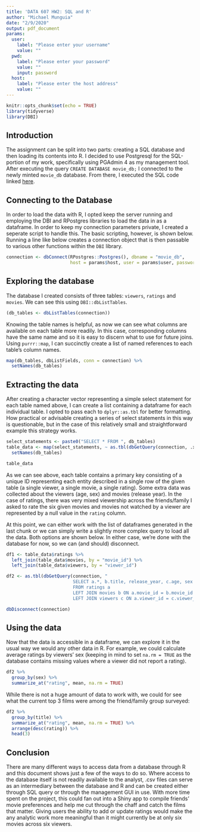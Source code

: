 ---
title: 'DATA 607 HW2: SQL and R'
author: "Michael Munguia"
date: "2/9/2020"
output: pdf_document
params:
  user:
    label: "Please enter your username"
    value: ""
  pwd:
    label: "Please enter your password"
    value: ""
    input: password
  host:
    label: "Please enter the host address"
    value: ""
---

```{r setup, include=FALSE}
knitr::opts_chunk$set(echo = TRUE)
library(tidyverse)
library(DBI)
```

## Introduction

The assignment can be split into two parts: creating a SQL database and then loading its contents into R. I decided to use Postgresql for the SQL-portion of my work, specifically using PGAdmin 4 as my management tool. After executing the query `CREATE DATABASE movie_db;` I connected to the newly minted `movie_db` database. From there, I executed the SQL code linked [here](https://raw.githubusercontent.com/mijomu/DATA-607/master/HW2/movie_db.sql).

## Connecting to the Database
In order to load the data with R, I opted keep the server running and employing the DBI and RPostgres libraries to load the data in as a dataframe. In order to keep my connection parameters private, I created a seperate script to handle this. The basic scripting, however, is shown below. Running a line like below creates a connection object that is then passable to various other functions within the `DBI` library.
```{r}
connection <- dbConnect(RPostgres::Postgres(), dbname = "movie_db",
                        host = params$host, user = params$user, password = params$pwd)
```

## Exploring the database
The database I created consists of three tables: `viewers`, `ratings` and `movies`. We can see this using `DBI::dbListTables`.
``` {r}
(db_tables <- dbListTables(connection))
```

Knowing the table names is helpful, as now we can see what columns are available on each table more readily. In this case, corresponding columns have the same name and so it is easy to discern what to use for future joins. Using `purrr::map`, I can succinctly create a list of named references to each table's column names.
```{r}
map(db_tables, dbListFields, conn = connection) %>%
  setNames(db_tables)
```

## Extracting the data
After creating a character vector representing a simple select statement for each table named above, I can create a list containing a dataframe for each individual table. I opted to pass each to `dplyr::as.tbl` for better formatting. How practical or advisable creating a series of select statements in this way is questionable, but in the case of this relatively small and straightforward example this strategy works.
```{r}
select_statements <- paste0("SELECT * FROM ", db_tables)
table_data <- map(select_statements, ~ as.tbl(dbGetQuery(connection, .x))) %>%
  setNames(db_tables)

table_data
```

As we can see above, each table contains a primary key consisting of a unique ID representing each entity described in a single row of the given table (a single viewer, a single movie, a single rating). Some extra data was collected about the viewers (age, sex) and movies (release year). In the case of ratings, there was very mixed viewership across the friends/family I asked to rate the six given movies and movies not watched by a viewer are represented by a null value in the `rating` column.  

At this point, we can either work with the list of dataframes generated in the last chunk or we can simply write a slightly more complex query to load all the data. Both options are shown below. In either case, we're done with the database for now, so we can (and should) disconnect.
```{r}
df1 <- table_data$ratings %>% 
  left_join(table_data$movies, by = "movie_id") %>% 
  left_join(table_data$viewers, by = "viewer_id")

df2 <- as.tbl(dbGetQuery(connection, "
                         SELECT a.*, b.title, release_year, c.age, sex
                         FROM ratings a
                         LEFT JOIN movies b ON a.movie_id = b.movie_id
                         LEFT JOIN viewers c ON a.viewer_id = c.viewer_id;"))

dbDisconnect(connection)
```

## Using the data
Now that the data is accessible in a dataframe, we can explore it in the usual way we would any other data in R. For example, we could calculate average ratings by viewers' sex (keeping in mind to set `na.rm = TRUE` as the database contains missing values where a viewer did not report a rating).
```{r}
df2 %>% 
  group_by(sex) %>% 
  summarize_at("rating", mean, na.rm = TRUE)
```

While there is not a huge amount of data to work with, we could for see what the current top 3 films were among the friend/family group surveyed:
```{r}
df2 %>%
  group_by(title) %>%
  summarize_at("rating", mean, na.rm = TRUE) %>%
  arrange(desc(rating)) %>% 
  head(3)
```

## Conclusion

There are many different ways to access data from a database through R and this document shows just a few of the ways to do so. Where access to the database itself is not readily available to the analyst, .csv files can serve as an intermediary between the database and R and can be created either through SQL query or through the management GUI in use. With more time spent on the project, this could fan out into a Shiny app to compile friends' movie preferences and help me cut through the chaff and catch the films that matter. Giving users the ability to add or update ratings would make the any analytic work more meaningful than it might currently be at only six movies across six viewers.
